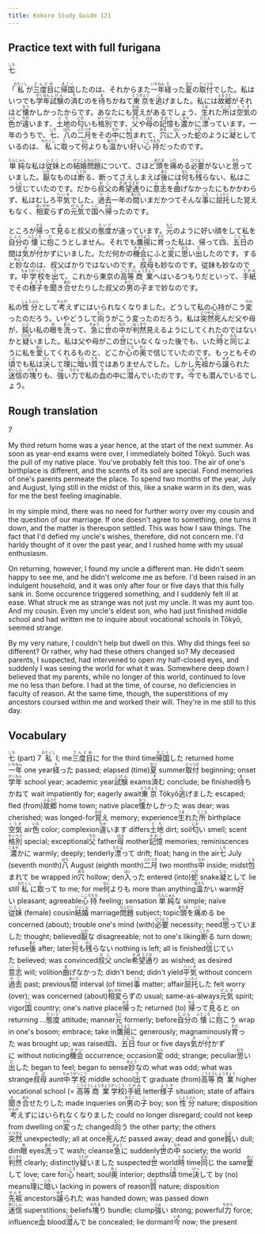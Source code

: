 ```yaml
---
title: Kokoro Study Guide 121
---
```


## Practice text with full furigana

<p>
<ruby><rb>七</rb><rt>しち</rt></ruby>
</p>

<p>
「<ruby><rb>私</rb><rt>わたくし</rt></ruby>が<ruby><rb>三度目</rb><rt>さんどめ</rt></ruby>に<ruby><rb>帰国</rb><rt>きこく</rt></ruby>したのは、それからまた<ruby><rb>一年</rb><rt>いちねん</rt></ruby><ruby><rb>経</rb><rt>た</rt></ruby>った<ruby><rb>夏</rb><rt>なつ</rt></ruby>の<ruby><rb>取付</rb><rt>とっつき</rt></ruby>でした。私はいつでも<ruby><rb>学年</rb><rt>がくねん</rt></ruby><ruby><rb>試験</rb><rt>しけん</rt></ruby>の<ruby><rb>済</rb><rt>す</rt></ruby>むのを<ruby><rb>待</rb><rt>ま</rt></ruby>ちかねて<ruby><rb>東京</rb><rt>とうきょう</rt></ruby>を<ruby><rb>逃</rb><rt>に</rt></ruby>げました。私には<ruby><rb>故郷</rb><rt>ふるさと</rt></ruby>がそれほど<ruby><rb>懐</rb><rt>なつ</rt></ruby>かしかったからです。あなたにも<ruby><rb>覚</rb><rt>おぼ</rt></ruby>えがあるでしょう、<ruby><rb>生</rb><rt>うま</rt></ruby>れた<ruby><rb>所</rb><rt>ところ</rt></ruby>は<ruby><rb>空気</rb><rt>くうき</rt></ruby>の<ruby><rb>色</rb><rt>いろ</rt></ruby>が<ruby><rb>違</rb><rt>ちが</rt></ruby>います、<ruby><rb>土地</rb><rt>とち</rt></ruby>の<ruby><rb>匂</rb><rt>にお</rt></ruby>いも<ruby><rb>格別</rb><rt>かくべつ</rt></ruby>です、<ruby><rb>父</rb><rt>ちち</rt></ruby>や<ruby><rb>母</rb><rt>はは</rt></ruby>の<ruby><rb>記憶</rb><rt>きおく</rt></ruby>も<ruby><rb>濃</rb><rt>こまや</rt></ruby>かに<ruby><rb>漂</rb><rt>ただよ</rt></ruby>っています。一年のうちで、<ruby><rb>七</rb><rt>しち</rt></ruby>、<ruby><rb>八</rb><rt>はち</rt></ruby>の<ruby><rb>二月</rb><rt>ふたつき</rt></ruby>をその<ruby><rb>中</rb><rt>なか</rt></ruby>に<ruby><rb>包</rb><rt>くる</rt></ruby>まれて、<ruby><rb>穴</rb><rt>あな</rt></ruby>に<ruby><rb>入</rb><rt>はい</rt></ruby>った<ruby><rb>蛇</rb><rt>へび</rt></ruby>のように<ruby><rb>凝</rb><rt>じっ</rt></ruby>としているのは、<ruby><rb>私</rb><rt>わたくし</rt></ruby>に<ruby><rb>取</rb><rt>と</rt></ruby>って<ruby><rb>何</rb><rt>なに</rt></ruby>よりも<ruby><rb>温</rb><rt>あたた</rt></ruby>かい<ruby><rb>好</rb><rt>い</rt></ruby>い<ruby><rb>心持</rb><rt>こころもち</rt></ruby>だったのです。
</p>

<p>
<ruby><rb>単純</rb><rt>たんじゅん</rt></ruby>な私は<ruby><rb>従妹</rb><rt>いとこ</rt></ruby>との<ruby><rb>結婚</rb><rt>けっこん</rt></ruby><ruby><rb>問題</rb><rt>もんだい</rt></ruby>について、さほど<ruby><rb>頭</rb><rt>あたま</rt></ruby>を<ruby><rb>痛</rb><rt>いた</rt></ruby>める<ruby><rb>必要</rb><rt>ひつよう</rt></ruby>がないと<ruby><rb>思</rb><rt>おも</rt></ruby>っていました。<ruby><rb>厭</rb><rt>いや</rt></ruby>なものは<ruby><rb>断</rb><rt>ことわ</rt></ruby>る、断ってさえしまえば<ruby><rb>後</rb><rt>あと</rt></ruby>には<ruby><rb>何</rb><rt>なに</rt></ruby>も<ruby><rb>残</rb><rt>のこ</rt></ruby>らない、私はこう<ruby><rb>信</rb><rt>しん</rt></ruby>じていたのです。だから<ruby><rb>叔父</rb><rt>おじ</rt></ruby>の<ruby><rb>希望</rb><rt>きぼう</rt></ruby><ruby><rb>通</rb><rt>どお</rt></ruby>りに<ruby><rb>意志</rb><rt>いし</rt></ruby>を<ruby><rb>曲</rb><rt>ま</rt></ruby>げなかったにもかかわらず、私はむしろ<ruby><rb>平気</rb><rt>へいき</rt></ruby>でした。<ruby><rb>過去</rb><rt>かこ</rt></ruby>一年の<ruby><rb>間</rb><rt>あいだ</rt></ruby>いまだかつてそんな<ruby><rb>事</rb><rt>こと</rt></ruby>に<ruby><rb>屈托</rb><rt>くったく</rt></ruby>した覚えもなく、<ruby><rb>相変</rb><rt>あいかわ</rt></ruby>らずの<ruby><rb>元気</rb><rt>げんき</rt></ruby>で<ruby><rb>国</rb><rt>くに</rt></ruby>へ<ruby><rb>帰</rb><rt>かえ</rt></ruby>ったのです。
</p>

<p>
ところが<ruby><rb>帰</rb><rt>かえ</rt></ruby>って<ruby><rb>見</rb><rt>み</rt></ruby>ると叔父の<ruby><rb>態度</rb><rt>たいど</rt></ruby>が違っています。<ruby><rb>元</rb><rt>もと</rt></ruby>のように好い顔をして私を<ruby><rb>自分</rb><rt>じぶん</rt></ruby>の<ruby><rb>懐</rb><rt>ふところ</rt></ruby>に<ruby><rb>抱</rb><rt>だ</rt></ruby>こうとしません。それでも<ruby><rb>鷹揚</rb><rt>おうよう</rt></ruby>に<ruby><rb>育</rb><rt>そだ</rt></ruby>った私は、帰って<ruby><rb>四</rb><rt>し</rt></ruby>、<ruby><rb>五日</rb><rt>ごにち</rt></ruby>の間は<ruby><rb>気</rb><rt>き</rt></ruby>が<ruby><rb>付</rb><rt>つ</rt></ruby>かずにいました。ただ何かの<ruby><rb>機会</rb><rt>きかい</rt></ruby>にふと<ruby><rb>変</rb><rt>へん</rt></ruby>に<ruby><rb>思</rb><rt>おも</rt></ruby>い<ruby><rb>出</rb><rt>だ</rt></ruby>したのです。すると<ruby><rb>妙</rb><rt>みょう</rt></ruby>なのは、叔父ばかりではないのです。<ruby><rb>叔母</rb><rt>おば</rt></ruby>も妙なのです。従妹も妙なのです。<ruby><rb>中学校</rb><rt>ちゅうがっこう</rt></ruby>を<ruby><rb>出</rb><rt>で</rt></ruby>て、これから東京の<ruby><rb>高等</rb><rt>こうとう</rt></ruby><ruby><rb>商業</rb><rt>しょうぎょう</rt></ruby>へはいるつもりだといって、<ruby><rb>手紙</rb><rt>てがみ</rt></ruby>でその<ruby><rb>様子</rb><rt>ようす</rt></ruby>を<ruby><rb>聞</rb><rt>き</rt></ruby>き<ruby><rb>合</rb><rt>あわ</rt></ruby>せたりした叔父の<ruby><rb>男</rb><rt>おとこ</rt></ruby>の<ruby><rb>子</rb><rt>こ</rt></ruby>まで妙なのです。
</p>

<p>
私の<ruby><rb>性分</rb><rt>しょうぶん</rt></ruby>として<ruby><rb>考</rb><rt>かんが</rt></ruby>えずにはいられなくなりました。どうして私の心持がこう<ruby><rb>変</rb><rt>かわ</rt></ruby>ったのだろう。いやどうして<ruby><rb>向</rb><rt>むこ</rt></ruby>うがこう変ったのだろう。私は<ruby><rb>突然</rb><rt>とつぜん</rt></ruby><ruby><rb>死</rb><rt>し</rt></ruby>んだ父や母が、<ruby><rb>鈍</rb><rt>にぶ</rt></ruby>い私の<ruby><rb>眼</rb><rt>め</rt></ruby>を<ruby><rb>洗</rb><rt>あら</rt></ruby>って、<ruby><rb>急</rb><rt>きゅう</rt></ruby>に<ruby><rb>世</rb><rt>よ</rt></ruby>の<ruby><rb>中</rb><rt>なか</rt></ruby>が<ruby><rb>判然</rb><rt>はっきり</rt></ruby>見えるようにしてくれたのではないかと<ruby><rb>疑</rb><rt>うたが</rt></ruby>いました。私は父や母がこの<ruby><rb>世</rb><rt>よ</rt></ruby>にいなくなった後でも、いた<ruby><rb>時</rb><rt>とき</rt></ruby>と<ruby><rb>同</rb><rt>おな</rt></ruby>じように私を<ruby><rb>愛</rb><rt>あい</rt></ruby>してくれるものと、どこか<ruby><rb>心</rb><rt>こころ</rt></ruby>の<ruby><rb>奥</rb><rt>おく</rt></ruby>で信じていたのです。もっともその<ruby><rb>頃</rb><rt>ころ</rt></ruby>でも私は<ruby><rb>決</rb><rt>けっ</rt></ruby>して<ruby><rb>理</rb><rt>り</rt></ruby>に<ruby><rb>暗</rb><rt>くら</rt></ruby>い<ruby><rb>質</rb><rt>たち</rt></ruby>ではありませんでした。しかし<ruby><rb>先祖</rb><rt>せんぞ</rt></ruby>から<ruby><rb>譲</rb><rt>ゆず</rt></ruby>られた<ruby><rb>迷信</rb><rt>めいしん</rt></ruby>の<ruby><rb>塊</rb><rt>かたま</rt></ruby>りも、<ruby><rb>強</rb><rt>つよ</rt></ruby>い<ruby><rb>力</rb><rt>ちから</rt></ruby>で私の<ruby><rb>血</rb><rt>ち</rt></ruby>の中に<ruby><rb>潜</rb><rt>ひそ</rt></ruby>んでいたのです。<ruby><rb>今</rb><rt>いま</rt></ruby>でも潜んでいるでしょう。
</p>


## Rough translation

7

My third return home was a year hence, at the start of the next summer. As soon as year-end exams were over, I immediately bolted Tōkyō. Such was the pull of my native place. You've probably felt this too. The air of one's birthplace is different, and the scents of its soil are special. Fond memories of one's parents permeate the place. To spend two months of the year, July and August, lying still in the midst of this, like a snake warm in its den, was for me the best feeling imaginable.

In my simple mind, there was no need for further worry over my cousin and the question of our marriage. If one doesn't agree to something, one turns it down, and the matter is thereupon settled. This was how I saw things. The fact that I'd defied my uncle's wishes, therefore, did not concern me. I'd harldy thought of it over the past year, and I rushed home with my usual enthusiasm.

On returning, however, I found my uncle a different man. He didn't seem happy to see me, and he didn't welcome me as before. I'd been raised in an indulgent household, and it was only after four or five days that this fully sank in. Some occurence triggered something, and I suddenly felt ill at ease. What struck me as strange was not just my uncle. It was my aunt too. And my cousin. Even my uncle's eldest son, who had just finished middle school and had written me to inquire about vocational schools in Tōkyō, seemed strange.

By my very nature, I couldn't help but dwell on this. Why did things feel so different? Or rather, why had these others changed so? My deceased parents, I suspected, had intervened to open my half-closed eyes, and suddenly I was seeing the world for what it was. Somewhere deep down I believed that my parents, while no longer of this world, continued to love me no less than before. I had at the time, of course, no deficiencies in faculty of reason. At the same time, though, the superstitions of my ancestors coursed within me and worked their will. They're in me still to this day.   


## Vocabulary

<p>
<span class="vocabstudy"><ruby><rb>七</rb><rt>しち</rt></ruby>&nbsp;(part) 7</span>
<span class="vocabstudy"><ruby><rb>私</rb><rt>わたくし</rt></ruby>&nbsp;I; me</span><span class="vocabstudy"><ruby><rb>三度目</rb><rt>さんどめ</rt></ruby>に&nbsp;for the third time</span><span class="vocabstudy"><ruby><rb>帰国</rb><rt>きこく</rt></ruby>した&nbsp;returned home</span><span class="vocabstudy"><ruby><rb>一年</rb><rt>いちねん</rt></ruby>&nbsp;one year</span><span class="vocabstudy"><ruby><rb>経</rb><rt>た</rt></ruby>った&nbsp;passed; elapsed (time)</span><span class="vocabstudy"><ruby><rb>夏</rb><rt>なつ</rt></ruby>&nbsp;summer</span><span class="vocabstudy"><ruby><rb>取付</rb><rt>とっつき</rt></ruby>&nbsp;beginning; onset</span><span class="vocabstudy"><ruby><rb>学年</rb><rt>がくねん</rt></ruby>&nbsp;school year; academic year</span><span class="vocabstudy"><ruby><rb>試験</rb><rt>しけん</rt></ruby>&nbsp;exams</span><span class="vocabstudy"><ruby><rb>済</rb><rt>す</rt></ruby>む&nbsp;conclude; be finished</span><span class="vocabstudy"><ruby><rb>待</rb><rt>ま</rt></ruby>ちかねて&nbsp;wait impatiently for; eagerly await</span><span class="vocabstudy"><ruby><rb>東京</rb><rt>とうきょう</rt></ruby>&nbsp;Tōkyō</span><span class="vocabstudy"><ruby><rb>逃</rb><rt>に</rt></ruby>げました&nbsp;escaped; fled (from)</span><span class="vocabstudy"><ruby><rb>故郷</rb><rt>ふるさと</rt></ruby>&nbsp;home town; native place</span><span class="vocabstudy"><ruby><rb>懐</rb><rt>なつ</rt></ruby>かしかった&nbsp;was dear; was cherished; was longed-for</span><span class="vocabstudy"><ruby><rb>覚</rb><rt>おぼ</rt></ruby>え&nbsp;memory; experience</span><span class="vocabstudy"><ruby><rb>生</rb><rt>うま</rt></ruby>れた<ruby><rb>所</rb><rt>ところ</rt></ruby>&nbsp;birthplace</span><span class="vocabstudy"><ruby><rb>空気</rb><rt>くうき</rt></ruby>&nbsp;air</span><span class="vocabstudy"><ruby><rb>色</rb><rt>いろ</rt></ruby>&nbsp;color; complexion</span><span class="vocabstudy"><ruby><rb>違</rb><rt>ちが</rt></ruby>います&nbsp;differs</span><span class="vocabstudy"><ruby><rb>土地</rb><rt>とち</rt></ruby>&nbsp;dirt; soil</span><span class="vocabstudy"><ruby><rb>匂</rb><rt>にお</rt></ruby>い&nbsp;smell; scent</span><span class="vocabstudy"><ruby><rb>格別</rb><rt>かくべつ</rt></ruby>&nbsp;special; exceptional</span><span class="vocabstudy"><ruby><rb>父</rb><rt>ちち</rt></ruby>&nbsp;father</span><span class="vocabstudy"><ruby><rb>母</rb><rt>はは</rt></ruby>&nbsp;mother</span><span class="vocabstudy"><ruby><rb>記憶</rb><rt>きおく</rt></ruby>&nbsp;memories; reminiscences</span><span class="vocabstudy"><ruby><rb>濃</rb><rt>こまや</rt></ruby>かに&nbsp;warmly; deeply; tenderly</span><span class="vocabstudy"><ruby><rb>漂</rb><rt>ただよ</rt></ruby>って&nbsp;drift; float; hang in the air</span><span class="vocabstudy"><ruby><rb>七</rb><rt>しち</rt></ruby>&nbsp;July (seventh month)</span><span class="vocabstudy"><ruby><rb>八</rb><rt>はち</rt></ruby>&nbsp;August (eighth month)</span><span class="vocabstudy"><ruby><rb>二月</rb><rt>ふたつき</rt></ruby>&nbsp;two months</span><span class="vocabstudy"><ruby><rb>中</rb><rt>なか</rt></ruby>&nbsp;inside; midst</span><span class="vocabstudy"><ruby><rb>包</rb><rt>くる</rt></ruby>まれて&nbsp;be wrapped in</span><span class="vocabstudy"><ruby><rb>穴</rb><rt>あな</rt></ruby>&nbsp;hollow; den</span><span class="vocabstudy"><ruby><rb>入</rb><rt>はい</rt></ruby>った&nbsp;entered (into)</span><span class="vocabstudy"><ruby><rb>蛇</rb><rt>へび</rt></ruby>&nbsp;snake</span><span class="vocabstudy"><ruby><rb>凝</rb><rt>じっ</rt></ruby>として&nbsp;lie still</span><span class="vocabstudy"><ruby><rb>私</rb><rt>わたくし</rt></ruby>に<ruby><rb>取</rb><rt>と</rt></ruby>って&nbsp;to me; for me</span><span class="vocabstudy"><ruby><rb>何</rb><rt>なに</rt></ruby>よりも&nbsp;more than anything</span><span class="vocabstudy"><ruby><rb>温</rb><rt>あたた</rt></ruby>かい&nbsp;warm</span><span class="vocabstudy"><ruby><rb>好</rb><rt>い</rt></ruby>い&nbsp;pleasant; agreeable</span><span class="vocabstudy"><ruby><rb>心持</rb><rt>こころもち</rt></ruby>&nbsp;feeling; sensation</span>
<span class="vocabstudy"><ruby><rb>単純</rb><rt>たんじゅん</rt></ruby>な&nbsp;simple; naïve</span><span class="vocabstudy"><ruby><rb>従妹</rb><rt>いとこ</rt></ruby>&nbsp;(female) cousin</span><span class="vocabstudy"><ruby><rb>結婚</rb><rt>けっこん</rt></ruby>&nbsp;marriage</span><span class="vocabstudy"><ruby><rb>問題</rb><rt>もんだい</rt></ruby>&nbsp;subject; topic</span><span class="vocabstudy"><ruby><rb>頭</rb><rt>あたま</rt></ruby>を<ruby><rb>痛</rb><rt>いた</rt></ruby>める&nbsp;be concerned (about); trouble one's mind (with)</span><span class="vocabstudy"><ruby><rb>必要</rb><rt>ひつよう</rt></ruby>&nbsp;necessity; need</span><span class="vocabstudy"><ruby><rb>思</rb><rt>おも</rt></ruby>っていました&nbsp;thought; believed</span><span class="vocabstudy"><ruby><rb>厭</rb><rt>いや</rt></ruby>な&nbsp;disagreeable; not to one's liking</span><span class="vocabstudy"><ruby><rb>断</rb><rt>ことわ</rt></ruby>る&nbsp;turn down; refuse</span><span class="vocabstudy"><ruby><rb>後</rb><rt>あと</rt></ruby>&nbsp;after; later</span><span class="vocabstudy"><ruby><rb>何</rb><rt>なに</rt></ruby>も<ruby><rb>残</rb><rt>のこ</rt></ruby>らない&nbsp;nothing is left; all is finished</span><span class="vocabstudy"><ruby><rb>信</rb><rt>しん</rt></ruby>じていた&nbsp;believed; was convinced</span><span class="vocabstudy"><ruby><rb>叔父</rb><rt>おじ</rt></ruby>&nbsp;uncle</span><span class="vocabstudy"><ruby><rb>希望</rb><rt>きぼう</rt></ruby><ruby><rb>通</rb><rt>どお</rt></ruby>り&nbsp;as wished; as desired</span><span class="vocabstudy"><ruby><rb>意志</rb><rt>いし</rt></ruby>&nbsp;will; volition</span><span class="vocabstudy"><ruby><rb>曲</rb><rt>ま</rt></ruby>げなかった&nbsp;didn't bend; didn't yield</span><span class="vocabstudy"><ruby><rb>平気</rb><rt>へいき</rt></ruby>&nbsp;without concern</span><span class="vocabstudy"><ruby><rb>過去</rb><rt>かこ</rt></ruby>&nbsp;past; previous</span><span class="vocabstudy"><ruby><rb>間</rb><rt>あいだ</rt></ruby>&nbsp;interval (of time)</span><span class="vocabstudy"><ruby><rb>事</rb><rt>こと</rt></ruby>&nbsp;matter; affair</span><span class="vocabstudy"><ruby><rb>屈托</rb><rt>くったく</rt></ruby>した&nbsp;felt worry (over); was concerned (about)</span><span class="vocabstudy"><ruby><rb>相変</rb><rt>あいかわ</rt></ruby>らずの&nbsp;usual; same-as-always</span><span class="vocabstudy"><ruby><rb>元気</rb><rt>げんき</rt></ruby>&nbsp;spirit; vigor</span><span class="vocabstudy"><ruby><rb>国</rb><rt>くに</rt></ruby>&nbsp;country; one's native place</span><span class="vocabstudy"><ruby><rb>帰</rb><rt>かえ</rt></ruby>った&nbsp;returned (to)</span>
<span class="vocabstudy"><ruby><rb>帰</rb><rt>かえ</rt></ruby>って<ruby><rb>見</rb><rt>み</rt></ruby>ると&nbsp;on returning ...</span><span class="vocabstudy"><ruby><rb>態度</rb><rt>たいど</rt></ruby>&nbsp;attitude; manner</span><span class="vocabstudy"><ruby><rb>元</rb><rt>もと</rt></ruby>&nbsp;formerly; before</span><span class="vocabstudy"><ruby><rb>自分</rb><rt>じぶん</rt></ruby>の<ruby><rb>懐</rb><rt>ふところ</rt></ruby>に<ruby><rb>抱</rb><rt>だ</rt></ruby>こう&nbsp;wrap in one's bosom; embrace; take in</span><span class="vocabstudy"><ruby><rb>鷹揚</rb><rt>おうよう</rt></ruby>に&nbsp;generously; magnaminously</span><span class="vocabstudy"><ruby><rb>育</rb><rt>そだ</rt></ruby>った&nbsp;was brought up; was raised</span><span class="vocabstudy"><ruby><rb>四</rb><rt>し</rt></ruby>、<ruby><rb>五日</rb><rt>ごにち</rt></ruby>&nbsp;four or five days</span><span class="vocabstudy"><ruby><rb>気</rb><rt>き</rt></ruby>が<ruby><rb>付</rb><rt>つ</rt></ruby>かずに&nbsp;without noticing</span><span class="vocabstudy"><ruby><rb>機会</rb><rt>きかい</rt></ruby>&nbsp;occurrence; occasion</span><span class="vocabstudy"><ruby><rb>変</rb><rt>へん</rt></ruby>&nbsp;odd; strange; peculiar</span><span class="vocabstudy"><ruby><rb>思</rb><rt>おも</rt></ruby>い<ruby><rb>出</rb><rt>だ</rt></ruby>した&nbsp;began to feel; began to sense</span><span class="vocabstudy"><ruby><rb>妙</rb><rt>みょう</rt></ruby>なの&nbsp;what was odd; what was strange</span><span class="vocabstudy"><ruby><rb>叔母</rb><rt>おば</rt></ruby>&nbsp;aunt</span><span class="vocabstudy"><ruby><rb>中学校</rb><rt>ちゅうがっこう</rt></ruby>&nbsp;middle school</span><span class="vocabstudy"><ruby><rb>出</rb><rt>で</rt></ruby>て&nbsp;graduate (from)</span><span class="vocabstudy"><ruby><rb>高等</rb><rt>こうとう</rt></ruby><ruby><rb>商業</rb><rt>しょうぎょう</rt></ruby>&nbsp;higher vocational school (= <ruby><rb>高等</rb><rt>こうとう</rt></ruby><ruby><rb>商業</rb><rt>しょうぎょう</rt></ruby><ruby><rb>学校</rb><rt>がっこう</rt></ruby>)</span><span class="vocabstudy"><ruby><rb>手紙</rb><rt>てがみ</rt></ruby>&nbsp;letter</span><span class="vocabstudy"><ruby><rb>様子</rb><rt>ようす</rt></ruby>&nbsp;situation; state of affairs</span><span class="vocabstudy"><ruby><rb>聞</rb><rt>き</rt></ruby>き<ruby><rb>合</rb><rt>あわ</rt></ruby>せたりした&nbsp;made inqueries on</span><span class="vocabstudy"><ruby><rb>男</rb><rt>おとこ</rt></ruby>の<ruby><rb>子</rb><rt>こ</rt></ruby>&nbsp;boy; son</span>
<span class="vocabstudy"><ruby><rb>性分</rb><rt>しょうぶん</rt></ruby>&nbsp;nature; disposition</span><span class="vocabstudy"><ruby><rb>考</rb><rt>かんが</rt></ruby>えずにはいられなくなりました&nbsp;could no longer disregard; could not keep from dwelling on</span><span class="vocabstudy"><ruby><rb>変</rb><rt>かわ</rt></ruby>った&nbsp;changed</span><span class="vocabstudy"><ruby><rb>向</rb><rt>むこ</rt></ruby>う&nbsp;the other party; the others</span><span class="vocabstudy"><ruby><rb>突然</rb><rt>とつぜん</rt></ruby>&nbsp;unexpectedly; all at once</span><span class="vocabstudy"><ruby><rb>死</rb><rt>し</rt></ruby>んだ&nbsp;passed away; dead and gone</span><span class="vocabstudy"><ruby><rb>鈍</rb><rt>にぶ</rt></ruby>い&nbsp;dull; dim</span><span class="vocabstudy"><ruby><rb>眼</rb><rt>め</rt></ruby>&nbsp;eyes</span><span class="vocabstudy"><ruby><rb>洗</rb><rt>あら</rt></ruby>って&nbsp;wash; cleanse</span><span class="vocabstudy"><ruby><rb>急</rb><rt>きゅう</rt></ruby>に&nbsp;suddenly</span><span class="vocabstudy"><ruby><rb>世</rb><rt>よ</rt></ruby>の<ruby><rb>中</rb><rt>なか</rt></ruby>&nbsp;society; the world</span><span class="vocabstudy"><ruby><rb>判然</rb><rt>はっきり</rt></ruby>&nbsp;clearly; distinctly</span><span class="vocabstudy"><ruby><rb>疑</rb><rt>うたが</rt></ruby>いました&nbsp;suspected</span><span class="vocabstudy"><ruby><rb>世</rb><rt>よ</rt></ruby>&nbsp;world</span><span class="vocabstudy"><ruby><rb>時</rb><rt>とき</rt></ruby>&nbsp;time</span><span class="vocabstudy"><ruby><rb>同</rb><rt>おな</rt></ruby>じ&nbsp;the same</span><span class="vocabstudy"><ruby><rb>愛</rb><rt>あい</rt></ruby>して&nbsp;love; care for</span><span class="vocabstudy"><ruby><rb>心</rb><rt>こころ</rt></ruby>&nbsp;heart; soul</span><span class="vocabstudy"><ruby><rb>奥</rb><rt>おく</rt></ruby>&nbsp;interior; depths</span><span class="vocabstudy"><ruby><rb>頃</rb><rt>ころ</rt></ruby>&nbsp;time</span><span class="vocabstudy"><ruby><rb>決</rb><rt>けっ</rt></ruby>して&nbsp;by (no) means</span><span class="vocabstudy"><ruby><rb>理</rb><rt>り</rt></ruby>に<ruby><rb>暗</rb><rt>くら</rt></ruby>い&nbsp;lacking in powers of reason</span><span class="vocabstudy"><ruby><rb>質</rb><rt>たち</rt></ruby>&nbsp;nature; disposition</span><span class="vocabstudy"><ruby><rb>先祖</rb><rt>せんぞ</rt></ruby>&nbsp;ancestors</span><span class="vocabstudy"><ruby><rb>譲</rb><rt>ゆず</rt></ruby>られた&nbsp;was handed down; was passed down</span><span class="vocabstudy"><ruby><rb>迷信</rb><rt>めいしん</rt></ruby>&nbsp;superstitions; beliefs</span><span class="vocabstudy"><ruby><rb>塊</rb><rt>かたま</rt></ruby>り&nbsp;bundle; clump</span><span class="vocabstudy"><ruby><rb>強</rb><rt>つよ</rt></ruby>い&nbsp;strong; powerful</span><span class="vocabstudy"><ruby><rb>力</rb><rt>ちから</rt></ruby>&nbsp;force; influence</span><span class="vocabstudy"><ruby><rb>血</rb><rt>ち</rt></ruby>&nbsp;blood</span><span class="vocabstudy"><ruby><rb>潜</rb><rt>ひそ</rt></ruby>んで&nbsp;be concealed; lie dormant</span><span class="vocabstudy"><ruby><rb>今</rb><rt>いま</rt></ruby>&nbsp;now; the present</span>
</p>
